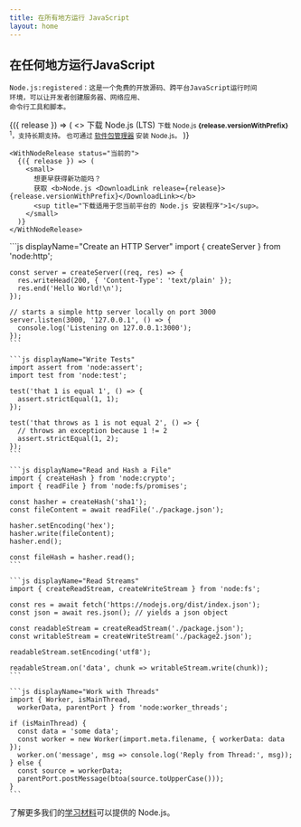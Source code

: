 ```yaml
---
title: 在所有地方运行 JavaScript
layout: home
---
```


<section>
  <WithBadge section="索引" />

  <div>
    <h1 className="special">在任何地方运行JavaScript</h1>

    Node.js:registered：这是一个免费的开放源码、跨平台JavaScript运行时间
    环境，可以让开发者创建服务器、网络应用、
    命令行工具和脚本。

  </div>

  <div>
    <WithNodeRelease status={['活动LTS', '维护LTS']}>
      {({ release }) => (
        <>
          <DownloadButton release={release}>下载 Node.js (LTS)</DownloadButton>
          <small>
            下载 Node.js <b>{release.versionWithPrefix}</b>
            <sup title="为您当前平台下载 Node.js 安装程序">1</sup>，支持长期支持。
            也可通过 <a href="/download/package-manager">软件包管理器</a> 安装 Node.js。
          </small>
        </>
      )}
    </WithNodeRelease>

    <WithNodeRelease status="当前的">
      {({ release }) => (
        <small>
          想更早获得新功能吗？
          获取 <b>Node.js <DownloadLink release={release}>{release.versionWithPrefix}</DownloadLink></b>
          <sup title="下载适用于您当前平台的 Node.js 安装程序">1</sup>。
        </small>
      )}
    </WithNodeRelease>

  </div>
</section>

<section>
  <div>
    ```js displayName="Create an HTTP Server"
    import { createServer } from 'node:http';

    const server = createServer((req, res) => {
      res.writeHead(200, { 'Content-Type': 'text/plain' });
      res.end('Hello World!\n');
    });

    // starts a simple http server locally on port 3000
    server.listen(3000, '127.0.0.1', () => {
      console.log('Listening on 127.0.0.1:3000');
    });
    ```

    ```js displayName="Write Tests"
    import assert from 'node:assert';
    import test from 'node:test';

    test('that 1 is equal 1', () => {
      assert.strictEqual(1, 1);
    });

    test('that throws as 1 is not equal 2', () => {
      // throws an exception because 1 != 2
      assert.strictEqual(1, 2);
    });
    ```

    ```js displayName="Read and Hash a File"
    import { createHash } from 'node:crypto';
    import { readFile } from 'node:fs/promises';

    const hasher = createHash('sha1');
    const fileContent = await readFile('./package.json');

    hasher.setEncoding('hex');
    hasher.write(fileContent);
    hasher.end();

    const fileHash = hasher.read();
    ```

    ```js displayName="Read Streams"
    import { createReadStream, createWriteStream } from 'node:fs';

    const res = await fetch('https://nodejs.org/dist/index.json');
    const json = await res.json(); // yields a json object

    const readableStream = createReadStream('./package.json');
    const writableStream = createWriteStream('./package2.json');

    readableStream.setEncoding('utf8');

    readableStream.on('data', chunk => writableStream.write(chunk));
    ```

    ```js displayName="Work with Threads"
    import { Worker, isMainThread,
      workerData, parentPort } from 'node:worker_threads';

    if (isMainThread) {
      const data = 'some data';
      const worker = new Worker(import.meta.filename, { workerData: data });
      worker.on('message', msg => console.log('Reply from Thread:', msg));
    } else {
      const source = workerData;
      parentPort.postMessage(btoa(source.toUpperCase()));
    }
    ```

  </div>

了解更多我们的[学习材料](/learn)可以提供的 Node.js。

</section>
